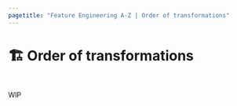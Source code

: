 ```yaml
---
pagetitle: "Feature Engineering A-Z | Order of transformations"
---
```


# 🏗️ Order of transformations

::: {style="visibility: hidden; height: 0px;"}
## Order of transformations
:::

WIP
